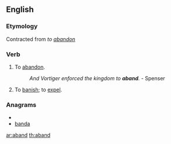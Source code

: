 ==English==

===Etymology===
Contracted from ''to [[abandon]]''

===Verb===
{{en-verb}}

# {{obsolete}} To [[abandon]]. 
#:''And Vortiger enforced the kingdom to '''aband'''.''  - Spenser
# {{obsolete}} To [[banish]]; to [[expel]].

===Anagrams===
* {{alphagram|aabdn}}
* [[banda#English|banda]]

[[ar:aband]]
[[th:aband]]